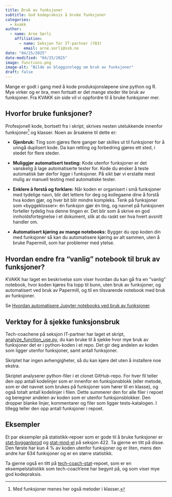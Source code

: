 ```yaml
---
title: Bruk av funksjoner
subtitle: God kodepraksis å bruke funksjoner
categories:
  - kvakk
author:
  - name: Arne Sørli
    affiliation: 
      - name: Seksjon for IT-partner (703)
        email: arne.sorli@ssb.no
date: "04/25/2025"
date-modified: "04/25/2025"
image: functions.png
image-alt: "Bilde av blogginnlegg om bruk av funksjoner"
draft: false
---
```


Mange er godt i gang med å kode produksjonsløpene sine python og R.
Mye virker og er bra, men fortsatt er det mange steder lite bruk av funksjoner.
Fra KVAKK sin side vil vi oppfordre til å bruke funksjoner mer.

## Hvorfor bruke funksjoner?

Profesjonell kode, bortsett fra i skript, skrives nesten utelukkende innenfor
funksjoner^[Med funksjoner menes her også metoder i klasser.] og klasser.
Noen av årsakene til dette er:

- **Gjenbruk:**
    Ting som gjøres flere ganger bør skilles ut til funksjoner for å unngå duplisert kode.
    Da kan retting og forbedring gjøres ett sted, i stedet for flere steder.

- **Muliggjør automatisert testing:**
    Kode utenfor funksjoner er det vanskelig å lage automatiserte tester for.
    Kode du ønsker å teste automatisk bør derfor ligge i funksjoner.
    På sikt bør vi erstatte mest mulig av manuell testing med automatiske tester.

- **Enklere å forstå og forklare:**
    Når koden er organisert i små funksjoner med tydelige navn,
    blir det lettere for deg og kollegaene dine å forstå hva koden gjør, og hver bit blir mindre kompleks.
    Tenk på funksjoner som «byggeklosser»: én funksjon gjør én ting, og navnet på funksjonen forteller tydelig hva denne tingen er.
    Det blir som å skrive en god innholdsfortegnelse i et dokument, slik at du raskt ser hva hvert avsnitt handler om.

- **Automatisert kjøring av mange notebooks:**
    Bygger du opp koden din med funksjoner så kan du automatisere kjøring av alt sammen,
    uten å bruke Papermill, som har problemer med ytelse.

## Hvordan endre fra "vanlig" notebook til bruk av funksjoner?

KVAKK har laget en beskrivelse som viser hvordan du kan gå fra en "vanlig" notebook, hvor
koden kjøres fra topp til bunn, uten bruk av funksjoner, og automatisert ved bruk av Papermill,
og til en tilsvarende notebook med bruk av funksjoner.

Se [Hvordan automatisere Jupyter notebooks ved bruk av funksjoner].


## Verktøy for å sjekke funksjonsbruk

Tech-coachene på seksjon IT-partner har laget et skript, [analyze_function_use.py],
du kan bruke til å sjekke hvor mye bruk av funksjoner det er i python-koden i et repo.
Det gir deg andelen av koden som ligger utenfor funksjoner, samt antall funksjoner.

Skriptet har ingen avhengigheter, så du kan kjøre det uten å installere noe ekstra.

Skriptet analyserer python-filer i et clonet GitHub-repo.
For hver fil teller den opp antall kodelinjer som er innenfor en funksjonsblokk
(eller metode, som er det navnet som brukes på funksjoner som hører til en klasse),
og også totalt antall kodelinjer i filen.
Dette summerer den for alle filer i repoet og beregner andelen av koden som er utenfor funksjonsblokker.
Den dropper blanke linjer, kommentarer og filer som ligger tests-katalogen.
I tillegg teller den opp antall funksjoner i repoet.

## Eksempler

Et par eksempler på statistikk-repoer som er gode til å bruke funksjoner er
[stat-bygganlprod] og [stat-mnd-el] på seksjon 422.
Ta gjerne en titt på disse. Den første har kun 4 % av koden utenfor funksjoner og er liten,
mens den andre har 634 funksjoner og er en større statistikk.

Ta gjerne også en titt på [tech-coach-stat]-repoet, som er en  eksempelstatistikk som tech-coach'ene har begynt på,
og som viser mye god kodepraksis.


[analyze_function_use.py]: https://github.com/statisticsnorway/tech-coach-scripts/blob/main/src/scripts/analyze_function_use.py
[stat-bygganlprod]: https://github.com/statisticsnorway/stat-bygganlprod/
[stat-mnd-el]: https://github.com/statisticsnorway/stat-mnd-el
[tech-coach-stat]: https://github.com/statisticsnorway/tech-coach-stat/?tab=readme-ov-file#tech-coach-stat
[Hvordan automatisere Jupyter notebooks ved bruk av funksjoner]: https://statistics-norway.atlassian.net/wiki/spaces/BEST/pages/3925147685/Hvordan+automatisere+Jupyter+notebooks+ved+bruk+av+funksjoner
